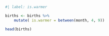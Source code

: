 ```r
#| label: is.warmer

births <- births %>%
    mutate( is.warmer = between(month, 4, 9))

head(births)
```